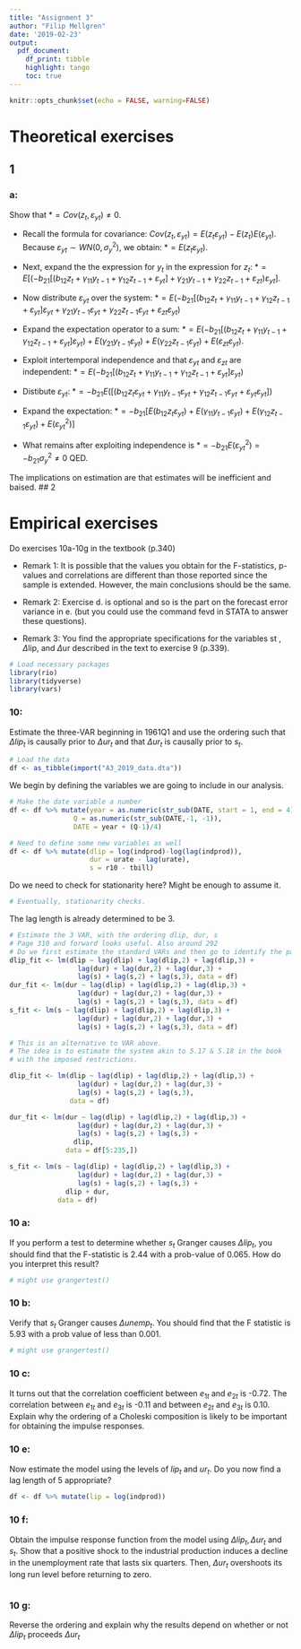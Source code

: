 ```yaml
---
title: "Assignment 3"
author: "Filip Mellgren"
date: '2019-02-23'
output: 
  pdf_document:
    df_print: tibble
    highlight: tango
    toc: true
---
```


```r
knitr::opts_chunk$set(echo = FALSE, warning=FALSE)
```

# Theoretical exercises
## 1
### a: 

Show that $* = Cov(z_t, \varepsilon_{yt}) \neq 0$.

- Recall the formula for covariance: $Cov(z_t, \varepsilon_{yt}) = E(z_t\varepsilon_{yt})-E(z_t)E(\varepsilon_{yt})$. Because $\varepsilon_{yt} \sim WN(0,\sigma_y^2)$, we obtain: $* = E(z_t\varepsilon_{yt})$. 

- Next, expand the the expression for $y_t$ in the expression for $z_t$: $* = E[(-b_{21}[(b_{12}z_t + \gamma_{11}y_{t-1} + \gamma_{12}z_{t-1} + \varepsilon_{yt}] + \gamma_{21}y_{t-1}+\gamma_{22}z_{t-1} + \varepsilon_{zt})\varepsilon_{yt}]$. 

- Now distribute $\varepsilon_{yt}$ over the system: $* = E(-b_{21}[(b_{12}z_t + \gamma_{11}y_{t-1} + \gamma_{12}z_{t-1} + \varepsilon_{yt}]\varepsilon_{yt} + \gamma_{21}y_{t-1}\varepsilon_{yt} + \gamma_{22}z_{t-1}\varepsilon_{yt} + \varepsilon_{zt}\varepsilon_{yt})$

- Expand the expectation operator to a sum: $* = E(-b_{21}[(b_{12}z_t + \gamma_{11}y_{t-1} + \gamma_{12}z_{t-1} + \varepsilon_{yt}]\varepsilon_{yt}) + E(\gamma_{21}y_{t-1}\varepsilon_{yt}) + E(\gamma_{22}z_{t-1}\varepsilon_{yt}) + E(\varepsilon_{zt}\varepsilon_{yt})$.


- Exploit intertemporal independence and that $\varepsilon_{yt}$ and $\varepsilon_{zt}$ are independent: $* = E(-b_{21}[(b_{12}z_t + \gamma_{11}y_{t-1} + \gamma_{12}z_{t-1} + \varepsilon_{yt}]\varepsilon_{yt})$

- Distibute $\varepsilon_{yt}$: $* = -b_{21}E([(b_{12}z_t\varepsilon_{yt} + \gamma_{11}y_{t-1}\varepsilon_{yt} + \gamma_{12}z_{t-1}\varepsilon_{yt} + \varepsilon_{yt}\varepsilon_{yt}])$

- Expand the expectation: $*=-b_{21}[E(b_{12}z_t\varepsilon_{yt})+ E(\gamma_{11}y_{t-1}\varepsilon_{yt}) + E(\gamma_{12}z_{t-1}\varepsilon_{yt}) + E(\varepsilon_{yt}^2)]$

- What remains after exploiting independence is $*=-b_{21} E(\varepsilon_{yt}^2) = -b_{21}\sigma_y^2 \neq 0$ QED. 

The implications on estimation are that estimates will be inefficient and baised.
## 2

# Empirical exercises
Do exercises 10a-10g in the textbook (p.340)

- Remark 1: It is possible that the
values you obtain for the F-statistics, p-values and correlations are different than those
reported since the sample is extended. However, the main conclusions should be the same. 

- Remark 2: Exercise d. is optional and so is the part on the forecast error variance in e. (but you could use the command fevd in STATA to answer these questions).

- Remark 3: You find the appropriate specifications for the variables st
, $\Delta$lip, and $\Delta$ur described in the text to exercise 9 (p.339).

```r
# Load necessary packages
library(rio)
library(tidyverse)
library(vars)
```


### 10: 
Estimate the three-VAR beginning in 1961Q1 and use the ordering such that $\Delta lip_t$ is causally prior to $\Delta ur_t$ and that $\Delta ur_t$ is causally prior to $s_t$.
```r
# Load the data
df <- as_tibble(import("A3_2019_data.dta"))
```

We begin by defining the variables we are going to include in our analysis.
```r
# Make the date variable a number
df <- df %>% mutate(year = as.numeric(str_sub(DATE, start = 1, end = 4)),
                Q = as.numeric(str_sub(DATE,-1, -1)),
                DATE = year + (Q-1)/4)

# Need to define some new variables as well
df <- df %>% mutate(dlip = log(indprod)-log(lag(indprod)), 
                    dur = urate - lag(urate),
                    s = r10 - tbill)
```
Do we need to check for stationarity here? Might be enough to assume it.
```r
# Eventually, stationarity checks.
```
The lag length is already determined to be 3. 


```r
# Estimate the 3 VAR, with the ordering dlip, dur, s
# Page 310 and forward looks useful. Also around 292
# Do we first estimate the standard VARs and then go to identify the parameters in the structural VAR?
dlip_fit <- lm(dlip ~ lag(dlip) + lag(dlip,2) + lag(dlip,3) + 
                 lag(dur) + lag(dur,2) + lag(dur,3) + 
                 lag(s) + lag(s,2) + lag(s,3), data = df)
dur_fit <- lm(dur ~ lag(dlip) + lag(dlip,2) + lag(dlip,3) + 
                 lag(dur) + lag(dur,2) + lag(dur,3) + 
                 lag(s) + lag(s,2) + lag(s,3), data = df)
s_fit <- lm(s ~ lag(dlip) + lag(dlip,2) + lag(dlip,3) + 
                 lag(dur) + lag(dur,2) + lag(dur,3) + 
                 lag(s) + lag(s,2) + lag(s,3), data = df)
```


```r
# This is an alternative to VAR above. 
# The idea is to estimate the system akin to 5.17 & 5.18 in the book
# with the imposed restrictions.

dlip_fit <- lm(dlip ~ lag(dlip) + lag(dlip,2) + lag(dlip,3) + 
                 lag(dur) + lag(dur,2) + lag(dur,3) + 
                 lag(s) + lag(s,2) + lag(s,3),
               data = df)

dur_fit <- lm(dur ~ lag(dlip) + lag(dlip,2) + lag(dlip,3) + 
                 lag(dur) + lag(dur,2) + lag(dur,3) + 
                 lag(s) + lag(s,2) + lag(s,3) + 
                dlip, 
              data = df[5:235,])

s_fit <- lm(s ~ lag(dlip) + lag(dlip,2) + lag(dlip,3) + 
                 lag(dur) + lag(dur,2) + lag(dur,3) + 
                 lag(s) + lag(s,2) + lag(s,3) +
              dlip + dur, 
            data = df)


```

### 10 a:
If you perform a test to determine whether $s_t$ Granger causes $\Delta lip_t$, you should find that the F-statistic is 2.44 with a prob-value of 0.065. How do you interpret this result?
```r
# might use grangertest()
```

### 10 b:
Verify that $s_t$ Granger causes $\Delta unemp_t$. You should find that the F statistic is 5.93 with a prob value of less than 0.001.
```r
# might use grangertest()
```

### 10 c:
It turns out that the correlation coefficient between $e_{1t}$ and $e_{2t}$ is -0.72. The correlation between $e_{1t}$ and $e_{3t}$ is -0.11 and between $e_{2t}$ and $e_{3t}$ is 0.10. Explain why the ordering of a Choleski composition is likely to be important for obtaining the impulse responses.


### 10 e:
Now estimate the model using the levels of $lip_t$ and $ur_t$. Do you now find a lag length of 5 appropriate?

```r
df <- df %>% mutate(lip = log(indprod))
```

### 10 f:
Obtain the impulse response function from the model using $\Delta lip_t, \Delta ur_t$ and $s_t$. Show that a positive shock to the industrial production induces a decline in the unemployment rate that lasts six quarters. Then, $\Delta ur_t$ overshoots its long run level before returning to zero.

```r

```


### 10 g: 
Reverse the ordering and explain why the results depend on whether or not $\Delta lip_t$ proceeds $\Delta ur_t$

```r

```


